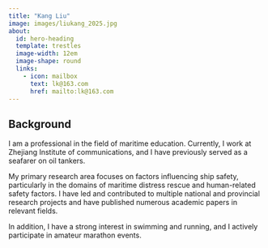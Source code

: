 ```yaml
---
title: "Kang Liu"
image: images/liukang_2025.jpg
about:
  id: hero-heading
  template: trestles
  image-width: 12em
  image-shape: round
  links:
    - icon: mailbox
      text: lk@163.com
      href: mailto:lk@163.com
---
```


::: {#hero-heading}
## Background
I am a professional in the field of maritime education. Currently, I work at Zhejiang Institute of communications, and I have previously served as a seafarer on oil tankers. 

My primary research area focuses on factors influencing ship safety, particularly in the domains of maritime distress rescue and human-related safety factors. I have led and contributed to multiple national and provincial research projects and have published numerous academic papers in relevant fields.

In addition, I have a strong interest in swimming and running, and I actively participate in amateur marathon events.
:::